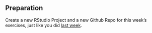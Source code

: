 ## Preparation

Create a new RStudio Project and a new Github Repo for this week's exercises, just like you did [last week](#w4-preparation).